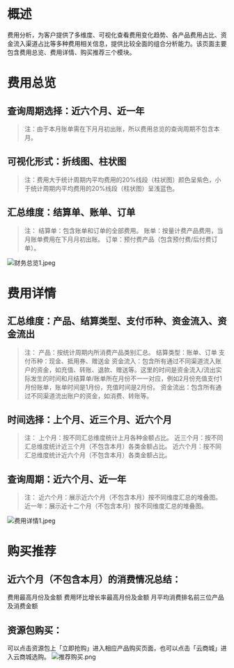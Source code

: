 # 概述
费用分析，为客户提供了多维度、可视化查看费用变化趋势、各产品费用占比、资金流入渠道占比等多种费用相关信息，提供比较全面的组合分析能力。该页面主要包含费用总览、费用详情、购买推荐三个模块。

# 费用总览
## 查询周期选择：近六个月、近一年
> 注：由于本月账单需在下月月初出账，所以费用总览的查询周期不包含本月。

## 可视化形式：折线图、柱状图
> 注：费用大于统计周期内平均费用的20%线段（柱状图）颜色呈紫色，小于统计周期内平均费用的20%线段（柱状图）呈浅蓝色。

## 汇总维度：结算单、账单、订单
> 注：
> 结算单：包含账单和订单的全部费用。
> 账单：按量计费产品费用，当月账单费用在下月月初出账。
> 订单：预付费产品（包含预付费/后付费订单）。

![财务总览1.jpeg](https://dn-odum9helk.qbox.me/FkNTPa9zAaUDQXSrUJkcO_MPn52e)

# 费用详情
## 汇总维度：产品、结算类型、支付币种、资金流入、资金流出
> 注：
> 产品：按统计周期内所消费产品类别汇总。
> 结算类型：账单、订单
> 支付币种：现金、抵用券、赠送金
> 资金流入：包含所有通过不同渠道流入账户的资金，如充值、转账、退款、赠送等。这里的时间是资金流入/流出实际发生的时间和月结算单/账单所在月份不一一对应，例如2月份充值支付1月份账单，账单时间是1月份，充值时间是2月份。
> 资金流出：包含所有通过不同渠道流出账户的资金，如消费、转账等。

## 时间选择：上个月、近三个月、近六个月
> 注：
> 上个月：按不同汇总维度统计上月各种金额占比。
> 近三个月：按不同汇总维度统计近三个月（不包含本月）各类金额占比。
> 近六个月：按不同汇总维度统计近六个月（不包含本月）各类金额占比。

## 查询周期：近六个月、近一年
> 注：
> 近六个月：展示近六个月（不包含本月）按不同维度汇总的堆叠图。
> 近一年：展示近十二个月（不包含本月）按不同维度汇总的堆叠图。

![费用详情1.jpeg](https://dn-odum9helk.qbox.me/FlqD-LppnY7nbQfwLYhERAsctdnp)
# 购买推荐
## 近六个月（不包含本月）的消费情况总结：

费用最高月份及金额
费用环比增长率最高月份及金额
月平均消费排名前三位产品及消费金额
## 资源包购买：
可以点击资源包上「立即抢购」进入相应产品购买页面，也可以点击「云商城」进入云商城选购。
![推荐购买.png](https://dn-odum9helk.qbox.me/Fhl3l8y4NZDsr6VZ1wV88parzaz6)